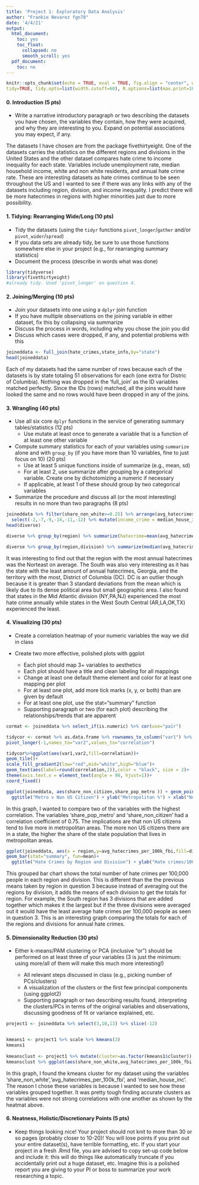 ```yaml
---
title: 'Project 1: Exploratory Data Analysis'
author: "Frankie Nevarez fgn78"
date: '4/4/21'
output:
  html_document:
    toc: yes
    toc_float:
      collapsed: no
      smooth_scroll: yes
  pdf_document:
    toc: no
---
```


```r
knitr::opts_chunk$set(echo = TRUE, eval = TRUE, fig.align = "center", warning = F, message = F,
tidy=TRUE, tidy.opts=list(width.cutoff=60), R.options=list(max.print=100))
```



#### 0. Introduction (5  pts)

- Write a narrative introductory paragraph or two describing the datasets you have chosen, the variables they contain, how they were acquired, and why they are interesting to you. Expand on potential associations you may expect, if any.


The datasets I have chosen are from the package fivethirtyeight.  One of the datasets carries the statistics on the different regions and divisions in the United States and the other dataset compares hate crime to income inequality for each state.  Variables include unemployment rate, median household income, white and non white residents, and annual hate crime rate.  These are interesting datasets as hate crimes continue to be seen throughout the US and I wanted to see if there was any links with any of the datasets including region, division, and income inequality.  I predict there will be more hatecrimes in regions with higher minorities just due to more possibility.


#### 1. Tidying: Rearranging Wide/Long (10 pts)

- Tidy the datasets (using the `tidyr` functions `pivot_longer`/`gather` and/or `pivot_wider`/`spread`) 
- If you data sets are already tidy, be sure to use those functions somewhere else in your project (e.g., for rearranging summary statistics)
- Document the process (describe in words what was done)


```R
library(tidyverse)
library(fivethirtyeight)
#already tidy. Used 'pivot_longer' on question 4.
```


#### 2. Joining/Merging (10 pts)

- Join your datasets into one using a `dplyr` join function
- If you have multiple observations on the joining variable in either dataset, fix this by collapsing via summarize
- Discuss the process in words, including why you chose the join you did
- Discuss which cases were dropped, if any, and potential problems with this


```R
joineddata <- full_join(hate_crimes,state_info,by="state")
head(joineddata)
```
Each of my datasets had the same number of rows because each of the datasets is by state totaling 51 observations for each (one extra for Distric of Columbia). Nothing was dropped in the 'full_join' as the ID variables matched perfectly.  Since the IDs (rows) matched, all the joins would have looked the same and no rows would have been dropped in any of the joins.

#### 3. Wrangling (40 pts)

- Use all six core `dplyr` functions in the service of generating summary tables/statistics (12 pts)
    - Use mutate at least once to generate a variable that is a function of at least one other variable

- Compute summary statistics for each of your variables using `summarize` alone and with `group_by` (if you have more than 10 variables, fine to just focus on 10) (20 pts)
    - Use at least 5 unique functions inside of summarize (e.g., mean, sd)
    - For at least 2, use summarize after grouping by a categorical variable. Create one by dichotomizing a numeric if necessary
    - If applicable, at least 1 of these should group by two categorical variables

- Summarize the procedure and discuss all (or the most interesting) results in no more than two paragraphs (8 pts)


```R
joineddata %>% filter(share_non_white>=0.25) %>% arrange(avg_hatecrimes_per_100k_fbi) %>% 
  select(-2,-7,-9,-14,-11,-12) %>% mutate(income_crime = median_house_inc/avg_hatecrimes_per_100k_fbi) -> diverse
head(diverse)

diverse %>% group_by(region) %>% summarize(hatecrime=mean(avg_hatecrimes_per_100k_fbi,na.rm = T),sd(avg_hatecrimes_per_100k_fbi,na.rm=T),min(avg_hatecrimes_per_100k_fbi,na.rm = T),max(avg_hatecrimes_per_100k_fbi,na.rm = T))

diverse %>% group_by(region,division) %>% summarize(median(avg_hatecrimes_per_100k_fbi,na.rm = T))

```
It was interesting to find out that the region with the most annual hatecrimes was the Norteast on average.  The South was also very interesting as it has the state with the least amount of annual hatecrimes, Georgia, and the territory with the most, District of Columbia (DC).  DC is an outlier though because it is greater than 3 standard deviations from the mean which is likely due to its dense political area but small geographic area.  I also found that states in the Mid Atlantic division (NY,PA,NJ) experienced the most hate crime annually while states in the West South Central (AR,LA,OK,TX) experienced the least.

#### 4. Visualizing (30 pts)

- Create a correlation heatmap of your numeric variables the way we did in class

- Create two more effective, polished plots with ggplot

    - Each plot should map 3+ variables to aesthetics 
    - Each plot should have a title and clean labeling for all mappings
    - Change at least one default theme element and color for at least one mapping per plot
    - For at least one plot, add more tick marks (x, y, or both) than are given by default
    - For at least one plot, use the stat="summary" function
    - Supporting paragraph or two (for each plot) describing the relationships/trends that are apparent


```R

cormat <- joineddata %>% select_if(is.numeric) %>% cor(use="pair")

tidycor <- cormat %>% as.data.frame %>% rownames_to_column("var1") %>%
pivot_longer(-1,names_to="var2",values_to="correlation")

tidycor%>%ggplot(aes(var1,var2,fill=correlation))+
geom_tile()+
scale_fill_gradient2(low="red",mid="white",high="blue")+
geom_text(aes(label=round(correlation,2)),color = "black", size = 2)+
theme(axis.text.x = element_text(angle = 90, hjust=1))+ 
coord_fixed()


```


```R
ggplot(joineddata, aes(share_non_citizen,share_pop_metro )) + geom_point(aes(color=region))+geom_smooth(method="lm")+scale_y_continuous(breaks=seq(0,1.5,.25))+
  ggtitle("Metro v Non US Citizen") + ylab("Metropolitan %") + xlab("Non US Citizen")
```

In this graph, I wanted to compare two of the variables with the highest correlation.  The variables 'share_pop_metro' and 'share_non_citizen' had a correlation coefficient of 0.75.  The implications are that non US citizens tend to live more in metropolitan areas.  The more non US citizens there are in a state, the higher the share of the state population that lives in metropolitan areas.

```R
ggplot(joineddata, aes(x = region,y=avg_hatecrimes_per_100k_fbi,fill=division))+
geom_bar(stat="summary", fun=mean)+
  ggtitle("Hate Crimes by Region and Division") + ylab("Hate crimes/100k population") + xlab("Region")

```

This grouped bar chart shows the total number of hate crimes per 100,000 people in each region and division.  This is different than the the previous means taken by region in question 3 because instead of averaging out the regions by division, it adds the means of each division to get the totals for region.  For example, the South region has 3 divisions that are added together which makes it the largest but if the three divisions were averaged out it would have the least average hate crimes per 100,000 people as seen in question 3.  This is an interesting graph comparing the totals for each of the regions and divisions for annual hate crimes.

#### 5. Dimensionality Reduction (30 pts) 

- Either k-means/PAM clustering or PCA (inclusive "or") should be performed on at least three of your variables (3 is just the minimum: using more/all of them will make this much more interesting!)

    - All relevant steps discussed in class (e.g., picking number of PCs/clusters)
    - A visualization of the clusters or the first few principal components (using ggplot2)
    - Supporting paragraph or two describing results found, interpreting the clusters/PCs in terms of the original variables and observations, discussing goodness of fit or variance explained, etc.


```R
project1 <- joineddata %>% select(3,10,13) %>% slice(-12)


kmeans1 <- project1 %>% scale %>% kmeans(3)
kmeans1
 
kmeansclust <- project1 %>% mutate(cluster=as.factor(kmeans1$cluster))
kmeansclust %>% ggplot(aes(share_non_white,avg_hatecrimes_per_100k_fbi,median_house_inc, color=cluster)) + geom_point() + ggtitle("Kmeans Cluster") + ylab("Avg Hate Crimes") + xlab("Non White Share")

```
In this graph, I found the kmeans cluster for my dataset using the variables 'share_non_white','avg_hatecrimes_per_100k_fbi', and 'median_house_inc'.  The reason I chose these variables is because I wanted to see how these variables grouped together.  It was pretty tough finding accurate clusters as the variables were not strong correlations with one another as shown by the heatmat above.

#### 6. Neatness, Holistic/Discretionary Points (5 pts)

- Keep things looking nice! Your project should not knit to more than 30 or so pages (probably closer to 10-20)! You will lose points if you print out your entire dataset(s), have terrible formatting, etc. If you start your project in a fresh .Rmd file, you are advised to copy set-up code below and include it: this will do things like automatically truncate if you accidentally print out a huge dataset, etc. Imagine this is a polished report you are giving to your PI or boss to summarize your work researching a topic.



